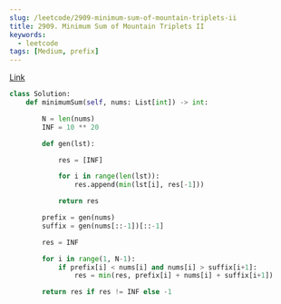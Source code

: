 ```yaml
---
slug: /leetcode/2909-minimum-sum-of-mountain-triplets-ii
title: 2909. Minimum Sum of Mountain Triplets II
keywords:
  - leetcode
tags: [Medium, prefix]
---
```


[Link](https://leetcode.com/problems/minimum-sum-of-mountain-triplets-ii/description/)

```python
class Solution:
    def minimumSum(self, nums: List[int]) -> int:

        N = len(nums)
        INF = 10 ** 20

        def gen(lst):

            res = [INF]

            for i in range(len(lst)):
                res.append(min(lst[i], res[-1]))

            return res

        prefix = gen(nums)
        suffix = gen(nums[::-1])[::-1]

        res = INF

        for i in range(1, N-1):
            if prefix[i] < nums[i] and nums[i] > suffix[i+1]:
                res = min(res, prefix[i] + nums[i] + suffix[i+1])

        return res if res != INF else -1
```
